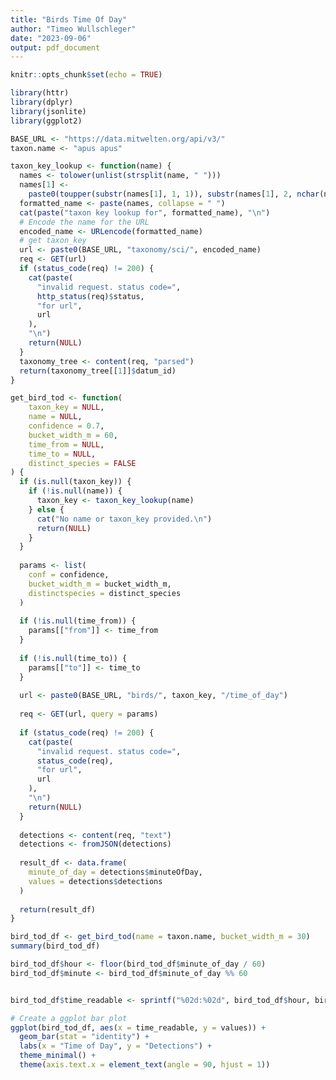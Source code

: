 ```yaml
---
title: "Birds Time Of Day"
author: "Timeo Wullschleger"
date: "2023-09-06"
output: pdf_document
---
```


```r
knitr::opts_chunk$set(echo = TRUE)
```

```r
library(httr)
library(dplyr)
library(jsonlite)
library(ggplot2)
```

```r
BASE_URL <- "https://data.mitwelten.org/api/v3/"
taxon.name <- "apus apus"
```

```r
taxon_key_lookup <- function(name) {
  names <- tolower(unlist(strsplit(name, " ")))
  names[1] <-
    paste0(toupper(substr(names[1], 1, 1)), substr(names[1], 2, nchar(names[1])))
  formatted_name <- paste(names, collapse = " ")
  cat(paste("taxon key lookup for", formatted_name), "\n")
  # Encode the name for the URL
  encoded_name <- URLencode(formatted_name)
  # get taxon_key
  url <- paste0(BASE_URL, "taxonomy/sci/", encoded_name)
  req <- GET(url)
  if (status_code(req) != 200) {
    cat(paste(
      "invalid request. status code=",
      http_status(req)$status,
      "for url",
      url
    ),
    "\n")
    return(NULL)
  }
  taxonomy_tree <- content(req, "parsed")
  return(taxonomy_tree[[1]]$datum_id)
}

get_bird_tod <- function(
    taxon_key = NULL,
    name = NULL,
    confidence = 0.7,
    bucket_width_m = 60,
    time_from = NULL,
    time_to = NULL,
    distinct_species = FALSE
) {
  if (is.null(taxon_key)) {
    if (!is.null(name)) {
      taxon_key <- taxon_key_lookup(name)
    } else {
      cat("No name or taxon_key provided.\n")
      return(NULL)
    }
  }
  
  params <- list(
    conf = confidence,
    bucket_width_m = bucket_width_m,
    distinctspecies = distinct_species
  )
  
  if (!is.null(time_from)) {
    params[["from"]] <- time_from
  }
  
  if (!is.null(time_to)) {
    params[["to"]] <- time_to
  }
  
  url <- paste0(BASE_URL, "birds/", taxon_key, "/time_of_day")
  
  req <- GET(url, query = params)
  
  if (status_code(req) != 200) {
    cat(paste(
      "invalid request. status code=",
      status_code(req),
      "for url",
      url
    ),
    "\n")
    return(NULL)
  }
  
  detections <- content(req, "text")
  detections <- fromJSON(detections)
  
  result_df <- data.frame(
    minute_of_day = detections$minuteOfDay,
    values = detections$detections
  )
  
  return(result_df)
}
```

```r
bird_tod_df <- get_bird_tod(name = taxon.name, bucket_width_m = 30)
summary(bird_tod_df)
```

```r
bird_tod_df$hour <- floor(bird_tod_df$minute_of_day / 60)
bird_tod_df$minute <- bird_tod_df$minute_of_day %% 60


bird_tod_df$time_readable <- sprintf("%02d:%02d", bird_tod_df$hour, bird_tod_df$minute)

# Create a ggplot bar plot
ggplot(bird_tod_df, aes(x = time_readable, y = values)) +
  geom_bar(stat = "identity") +
  labs(x = "Time of Day", y = "Detections") +
  theme_minimal() +
  theme(axis.text.x = element_text(angle = 90, hjust = 1))
```
